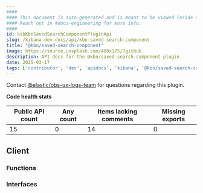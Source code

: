 ```yaml
---
####
#### This document is auto-generated and is meant to be viewed inside our experimental, new docs system.
#### Reach out in #docs-engineering for more info.
####
id: kibKbnSavedSearchComponentPluginApi
slug: /kibana-dev-docs/api/kbn-saved-search-component
title: "@kbn/saved-search-component"
image: https://source.unsplash.com/400x175/?github
description: API docs for the @kbn/saved-search-component plugin
date: 2025-03-17
tags: ['contributor', 'dev', 'apidocs', 'kibana', '@kbn/saved-search-component']
---
```




Contact [@elastic/obs-ux-logs-team](https://github.com/orgs/elastic/teams/obs-ux-logs-team) for questions regarding this plugin.

**Code health stats**

| Public API count  | Any count | Items lacking comments | Missing exports |
|-------------------|-----------|------------------------|-----------------|
| 15 | 0 | 14 | 0 |

## Client

### Functions
<DocDefinitionList data={kbnSavedSearchComponentObj.client.functions}/>

### Interfaces
<DocDefinitionList data={kbnSavedSearchComponentObj.client.interfaces}/>

